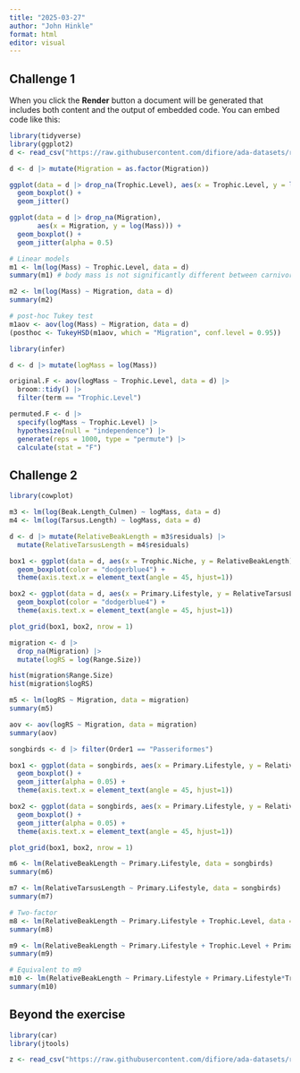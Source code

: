 ```yaml
---
title: "2025-03-27"
author: "John Hinkle"
format: html
editor: visual
---
```


## Challenge 1

When you click the **Render** button a document will be generated that includes both content and the output of embedded code. You can embed code like this:

```r
library(tidyverse)
library(ggplot2)
d <- read_csv("https://raw.githubusercontent.com/difiore/ada-datasets/refs/heads/main/AVONETdataset1.csv")
```

```r
d <- d |> mutate(Migration = as.factor(Migration))

ggplot(data = d |> drop_na(Trophic.Level), aes(x = Trophic.Level, y = log(Mass))) +
  geom_boxplot() +
  geom_jitter()

ggplot(data = d |> drop_na(Migration), 
       aes(x = Migration, y = log(Mass))) +
  geom_boxplot() +
  geom_jitter(alpha = 0.5)
```

```r
# Linear models
m1 <- lm(log(Mass) ~ Trophic.Level, data = d)
summary(m1) # body mass is not significantly different between carnivores and herbivores

m2 <- lm(log(Mass) ~ Migration, data = d)
summary(m2)
```

```r
# post-hoc Tukey test
m1aov <- aov(log(Mass) ~ Migration, data = d)
(posthoc <- TukeyHSD(m1aov, which = "Migration", conf.level = 0.95))
```

```r
library(infer)

d <- d |> mutate(logMass = log(Mass))

original.F <- aov(logMass ~ Trophic.Level, data = d) |>
  broom::tidy() |>
  filter(term == "Trophic.Level")

permuted.F <- d |>
  specify(logMass ~ Trophic.Level) |>
  hypothesize(null = "independence") |>
  generate(reps = 1000, type = "permute") |>
  calculate(stat = "F")
```

## Challenge 2

```r
library(cowplot)

m3 <- lm(log(Beak.Length_Culmen) ~ logMass, data = d)
m4 <- lm(log(Tarsus.Length) ~ logMass, data = d)

d <- d |> mutate(RelativeBeakLength = m3$residuals) |> 
  mutate(RelativeTarsusLength = m4$residuals)

box1 <- ggplot(data = d, aes(x = Trophic.Niche, y = RelativeBeakLength)) +
  geom_boxplot(color = "dodgerblue4") +
  theme(axis.text.x = element_text(angle = 45, hjust=1))

box2 <- ggplot(data = d, aes(x = Primary.Lifestyle, y = RelativeTarsusLength)) +
  geom_boxplot(color = "dodgerblue4") +
  theme(axis.text.x = element_text(angle = 45, hjust=1))

plot_grid(box1, box2, nrow = 1)
```

```r
migration <- d |> 
  drop_na(Migration) |>
  mutate(logRS = log(Range.Size))

hist(migration$Range.Size)
hist(migration$logRS)

m5 <- lm(logRS ~ Migration, data = migration)
summary(m5)

aov <- aov(logRS ~ Migration, data = migration)
summary(aov)
```

```r
songbirds <- d |> filter(Order1 == "Passeriformes")

box1 <- ggplot(data = songbirds, aes(x = Primary.Lifestyle, y = RelativeBeakLength)) +
  geom_boxplot() +
  geom_jitter(alpha = 0.05) +
  theme(axis.text.x = element_text(angle = 45, hjust=1))

box2 <- ggplot(data = songbirds, aes(x = Primary.Lifestyle, y = RelativeTarsusLength)) +
  geom_boxplot() +
  geom_jitter(alpha = 0.05) +
  theme(axis.text.x = element_text(angle = 45, hjust=1))

plot_grid(box1, box2, nrow = 1)

m6 <- lm(RelativeBeakLength ~ Primary.Lifestyle, data = songbirds)
summary(m6)

m7 <- lm(RelativeTarsusLength ~ Primary.Lifestyle, data = songbirds)
summary(m7)
```

```r
# Two-factor
m8 <- lm(RelativeBeakLength ~ Primary.Lifestyle + Trophic.Level, data = songbirds)
summary(m8)
```

```r
m9 <- lm(RelativeBeakLength ~ Primary.Lifestyle + Trophic.Level + Primary.Lifestyle:Trophic.Level, data = songbirds)
summary(m9)
```

```r
# Equivalent to m9
m10 <- lm(RelativeBeakLength ~ Primary.Lifestyle + Primary.Lifestyle*Trophic.Level, data = songbirds)
summary(m10)
```

## Beyond the exercise
```r
library(car)
library(jtools)

z <- read_csv("https://raw.githubusercontent.com/difiore/ada-datasets/refs/heads/main/zombies.csv", col_names = TRUE)

```

```r

```

```r

```
